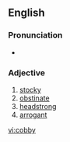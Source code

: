 ==English==

===Pronunciation===
*{{IPA|/'kä-bE/}}

===Adjective===
{{en-adj}}

# [[stocky]]
# [[obstinate]]
# [[headstrong]]
# [[arrogant]]

[[vi:cobby]]